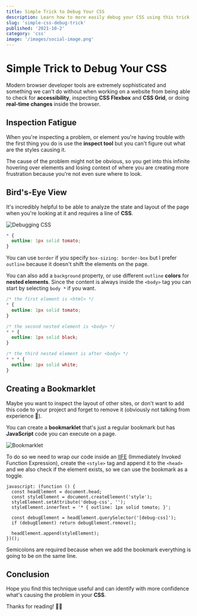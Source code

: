 ```yaml
---
title: Simple Trick to Debug Your CSS
description: Learn how to more easily debug your CSS using this trick
slug: 'simple-css-debug-trick'
published: '2021-10-2'
category: 'css'
image: '/images/social-image.png'
---
```


# Simple Trick to Debug Your CSS

Modern browser developer tools are extremely sophisticated and something we can't do without when working on a website from being able to check for **accessibility**, inspecting **CSS Flexbox** and **CSS Grid**, or doing **real-time changes** inside the browser.

## Inspection Fatigue

When you're inspecting a problem, or element you're having trouble with the first thing you do is use the **inspect tool** but you can't figure out what are the styles causing it.

The cause of the problem might not be obvious, so you get into this infinite hovering over elements and losing context of where you are creating more frustration because you're not even sure where to look.

## Bird's-Eye View

It's incredibly helpful to be able to analyze the state and layout of the page when you're looking at it and requires a line of **CSS**.

<Image
  height={548}
  width={1000}
  src="/images/simple-css-debug-trick/css-debug.webp"
  alt="Debugging CSS"
/>

```css:styles.css
* {
  outline: 1px solid tomato;
}
```

You can use `border` if you specify `box-sizing: border-box` but I prefer `outline` because it doesn't shift the elements on the page.

You can also add a `background` property, or use different `outline` **colors** for **nested elements**. Since the content is always inside the `<body>` tag you can start by selecting `body *` if you want.

```css:example.css
/* the first element is <html> */
* {
  outline: 1px solid tomato;
}

/* the second nested element is <body> */
* * {
  outline: 1px solid black;
}

/* the third nested element is after <body> */
* * * {
  outline: 1px solid white;
}
```

## Creating a Bookmarklet

Maybe you want to inspect the layout of other sites, or don't want to add this code to your project and forget to remove it (obviously not talking from experience 🤭).

You can create a **bookmarklet** that's just a regular bookmark but has **JavaScript** code you can execute on a page.

<Image
  height={299}
  width={532}
  src="/images/simple-css-debug-trick/bookmarklet.webp"
  alt="Bookmarklet"
/>

To do so we need to wrap our code inside an [IIFE](https://developer.mozilla.org/en-US/docs/Glossary/IIFE) (Immediately Invoked Function Expression), create the `<style>` tag and append it to the `<head>` and we also check if the element exists, so we can use the bookmark as a toggle.

```js:bookmarklet
javascript: (function () {
  const headElement = document.head;
  const styleElement = document.createElement('style');
  styleElement.setAttribute('debug-css', '');
  styleElement.innerText = '* { outline: 1px solid tomato; }';

  const debugElement = headElement.querySelector('[debug-css]');
  if (debugElement) return debugElement.remove();

  headElement.append(styleElement);
})();
```

Semicolons are required because when we add the bookmark everything is going to be on the same line.

## Conclusion

Hope you find this technique useful and can identify with more confidence what's causing the problem in your **CSS**.

Thanks for reading! 🏄‍♂️
